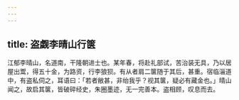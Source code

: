 ```yaml
---
---
---
```

title: 盗觑李晴山行箧
---



江郁李晴山，名道南，干隆朝进士也。某年春，将赴礼部试，苦治装无具，乃以居屋出鬻，得五十金，为路资，行李狼狈。有从者肩二箧随于其后，甚重。宿临淄道中，有盗私伺之，耳语曰：「若者敝甚，非绐我乎？视其箧，疑必有藏金也。」晴山闻之，故启其箧，皆破碎经史，朱圈墨迹，无一完善本。盗相顾，叹息而去。
